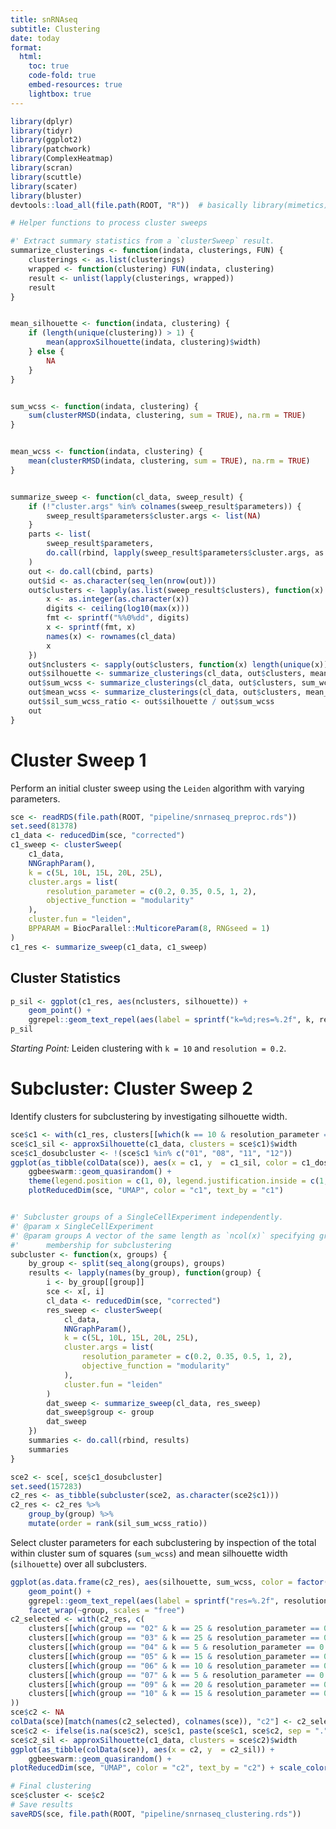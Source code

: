 ```yaml
---
title: snRNAseq
subtitle: Clustering
date: today
format:
  html:
    toc: true
    code-fold: true
    embed-resources: true
    lightbox: true
---
```



```r
library(dplyr)
library(tidyr)
library(ggplot2)
library(patchwork)
library(ComplexHeatmap)
library(scran)
library(scuttle)
library(scater)
library(bluster)
devtools::load_all(file.path(ROOT, "R"))  # basically library(mimetics)
```


```r
# Helper functions to process cluster sweeps

#' Extract summary statistics from a `clusterSweep` result.
summarize_clusterings <- function(indata, clusterings, FUN) {
    clusterings <- as.list(clusterings)
    wrapped <- function(clustering) FUN(indata, clustering)
    result <- unlist(lapply(clusterings, wrapped))
    result
}


mean_silhouette <- function(indata, clustering) {
    if (length(unique(clustering)) > 1) {
        mean(approxSilhouette(indata, clustering)$width)
    } else {
        NA
    }
}


sum_wcss <- function(indata, clustering) {
    sum(clusterRMSD(indata, clustering, sum = TRUE), na.rm = TRUE)
}


mean_wcss <- function(indata, clustering) {
    mean(clusterRMSD(indata, clustering, sum = TRUE), na.rm = TRUE)
}


summarize_sweep <- function(cl_data, sweep_result) {
    if (!"cluster.args" %in% colnames(sweep_result$parameters)) {
        sweep_result$parameters$cluster.args <- list(NA)
    }
    parts <- list(
        sweep_result$parameters,
        do.call(rbind, lapply(sweep_result$parameters$cluster.args, as.data.frame))
    )
    out <- do.call(cbind, parts)
    out$id <- as.character(seq_len(nrow(out)))
    out$clusters <- lapply(as.list(sweep_result$clusters), function(x) {
        x <- as.integer(as.character(x))
        digits <- ceiling(log10(max(x)))
        fmt <- sprintf("%%0%dd", digits)
        x <- sprintf(fmt, x)
        names(x) <- rownames(cl_data)
        x
    })
    out$nclusters <- sapply(out$clusters, function(x) length(unique(x)))
    out$silhouette <- summarize_clusterings(cl_data, out$clusters, mean_silhouette)
    out$sum_wcss <- summarize_clusterings(cl_data, out$clusters, sum_wcss)
    out$mean_wcss <- summarize_clusterings(cl_data, out$clusters, mean_wcss)
    out$sil_sum_wcss_ratio <- out$silhouette / out$sum_wcss
    out
}


```


# Cluster Sweep 1

Perform an initial cluster sweep using the `Leiden` algorithm with varying
parameters.


```r
sce <- readRDS(file.path(ROOT, "pipeline/snrnaseq_preproc.rds"))
set.seed(81378)
c1_data <- reducedDim(sce, "corrected")
c1_sweep <- clusterSweep(
    c1_data,
    NNGraphParam(),
    k = c(5L, 10L, 15L, 20L, 25L),
    cluster.args = list(
        resolution_parameter = c(0.2, 0.35, 0.5, 1, 2),
        objective_function = "modularity"
    ),
    cluster.fun = "leiden",
    BPPARAM = BiocParallel::MulticoreParam(8, RNGseed = 1)
)
c1_res <- summarize_sweep(c1_data, c1_sweep)
```


## Cluster Statistics

```r
p_sil <- ggplot(c1_res, aes(nclusters, silhouette)) +
    geom_point() +
    ggrepel::geom_text_repel(aes(label = sprintf("k=%d;res=%.2f", k, resolution_parameter)))
p_sil
```

*Starting Point:* Leiden clustering with `k = 10` and `resolution = 0.2`.


# Subcluster: Cluster Sweep 2

Identify clusters for subclustering by investigating silhouette width.

```r
sce$c1 <- with(c1_res, clusters[[which(k == 10 & resolution_parameter == 0.2)]])
sce$c1_sil <- approxSilhouette(c1_data, clusters = sce$c1)$width
sce$c1_dosubcluster <- !(sce$c1 %in% c("01", "08", "11", "12"))
ggplot(as_tibble(colData(sce)), aes(x = c1, y  = c1_sil, color = c1_dosubcluster)) +
    ggbeeswarm::geom_quasirandom() +
    theme(legend.position = c(1, 0), legend.justification.inside = c(1, 0)) +
    plotReducedDim(sce, "UMAP", color = "c1", text_by = "c1")


#' Subcluster groups of a SingleCellExperiment independently.
#' @param x SingleCellExperiment
#' @param groups A vector of the same length as `ncol(x)` specifying group
#'      membership for subclustering
subcluster <- function(x, groups) {
    by_group <- split(seq_along(groups), groups)
    results <- lapply(names(by_group), function(group) {
        i <- by_group[[group]]
        sce <- x[, i]
        cl_data <- reducedDim(sce, "corrected")
        res_sweep <- clusterSweep(
            cl_data,
            NNGraphParam(),
            k = c(5L, 10L, 15L, 20L, 25L),
            cluster.args = list(
                resolution_parameter = c(0.2, 0.35, 0.5, 1, 2),
                objective_function = "modularity"
            ),
            cluster.fun = "leiden"
        )
        dat_sweep <- summarize_sweep(cl_data, res_sweep)
        dat_sweep$group <- group
        dat_sweep
    })
    summaries <- do.call(rbind, results)
    summaries
}

sce2 <- sce[, sce$c1_dosubcluster]
set.seed(157283)
c2_res <- as_tibble(subcluster(sce2, as.character(sce2$c1)))
c2_res <- c2_res %>%
    group_by(group) %>%
    mutate(order = rank(sil_sum_wcss_ratio))
```


Select cluster parameters for each subclustering by inspection of the total
within cluster sum of squares (`sum_wcss`) and mean silhouette width
(`silhouette`) over all subclusters.

```r
ggplot(as.data.frame(c2_res), aes(silhouette, sum_wcss, color = factor(k))) +
    geom_point() +
    ggrepel::geom_text_repel(aes(label = sprintf("res=%.2f", resolution_parameter)), max.overlaps = Inf) +
    facet_wrap(~group, scales = "free")
c2_selected <- with(c2_res, c(
    clusters[[which(group == "02" & k == 25 & resolution_parameter == 0.2)]],
    clusters[[which(group == "03" & k == 25 & resolution_parameter == 0.35)]],
    clusters[[which(group == "04" & k == 5 & resolution_parameter == 0.2)]],
    clusters[[which(group == "05" & k == 15 & resolution_parameter == 0.2)]],
    clusters[[which(group == "06" & k == 10 & resolution_parameter == 0.2)]],
    clusters[[which(group == "07" & k == 5 & resolution_parameter == 0.35)]],
    clusters[[which(group == "09" & k == 20 & resolution_parameter == 0.2)]],
    clusters[[which(group == "10" & k == 15 & resolution_parameter == 0.2)]]
))
sce$c2 <- NA
colData(sce)[match(names(c2_selected), colnames(sce)), "c2"] <- c2_selected
sce$c2 <- ifelse(is.na(sce$c2), sce$c1, paste(sce$c1, sce$c2, sep = "."))
sce$c2_sil <- approxSilhouette(c1_data, clusters = sce$c2)$width
ggplot(as_tibble(colData(sce)), aes(x = c2, y  = c2_sil)) +
    ggbeeswarm::geom_quasirandom() +
plotReducedDim(sce, "UMAP", color = "c2", text_by = "c2") + scale_color_manual(values = sample(rainbow(length(unique(sce$c2)))))

# Final clustering
sce$cluster <- sce$c2
# Save results
saveRDS(sce, file.path(ROOT, "pipeline/snrnaseq_clustering.rds"))
```
